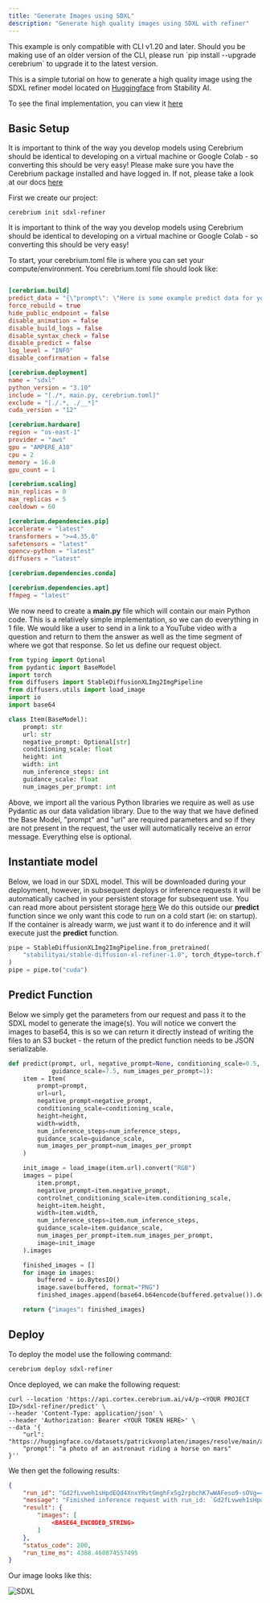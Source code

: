 ```yaml
---
title: "Generate Images using SDXL"
description: "Generate high quality images using SDXL with refiner"
---
```


<Note>
  This example is only compatible with CLI v1.20 and later. Should you be making
  use of an older version of the CLI, please run `pip install --upgrade
  cerebrium` to upgrade it to the latest version.
</Note>

This is a simple tutorial on how to generate a high quality image using the SDXL refiner model located on [Huggingface](https://huggingface.co/stabilityai/stable-diffusion-xl-refiner-1.0) from Stability AI.

To see the final implementation, you can view it [here](https://github.com/CerebriumAI/examples/tree/master/10-sdxl-refiner)

## Basic Setup

It is important to think of the way you develop models using Cerebrium should be identical to developing on a virtual machine or Google Colab - so converting this should be very easy!
Please make sure you have the Cerebrium package installed and have logged in. If not, please take a look at our docs [here](https://docs.cerebrium.ai/cerebrium/getting-started/installation)

First we create our project:

```
cerebrium init sdxl-refiner
```

It is important to think of the way you develop models using Cerebrium should be identical to developing on a virtual machine or Google Colab - so converting this should be very easy!

To start, your cerebrium.toml file is where you can set your compute/environment. You cerebrium.toml file should look like:

```toml

[cerebrium.build]
predict_data = "{\"prompt\": \"Here is some example predict data for your cerebrium.toml which will be used to test your predict function on build.\"}"
force_rebuild = true
hide_public_endpoint = false
disable_animation = false
disable_build_logs = false
disable_syntax_check = false
disable_predict = false
log_level = "INFO"
disable_confirmation = false

[cerebrium.deployment]
name = "sdxl"
python_version = "3.10"
include = "[./*, main.py, cerebrium.toml]"
exclude = "[./.*, ./__*]"
cuda_version = "12"

[cerebrium.hardware]
region = "us-east-1"
provider = "aws"
gpu = "AMPERE_A10"
cpu = 2
memory = 16.0
gpu_count = 1

[cerebrium.scaling]
min_replicas = 0
max_replicas = 5
cooldown = 60

[cerebrium.dependencies.pip]
accelerate = "latest"
transformers = ">=4.35.0"
safetensors = "latest"
opencv-python = "latest"
diffusers = "latest"

[cerebrium.dependencies.conda]

[cerebrium.dependencies.apt]
ffmpeg = "latest"

```

We now need to create a **main.py** file which will contain our main Python code. This is a relatively simple implementation, so we can do everything in 1 file. We would like a user to send in a link to a YouTube video with a question and return to them the answer as well as the time segment of where we got that response.
So let us define our request object.

```python
from typing import Optional
from pydantic import BaseModel
import torch
from diffusers import StableDiffusionXLImg2ImgPipeline
from diffusers.utils import load_image
import io
import base64

class Item(BaseModel):
    prompt: str
    url: str
    negative_prompt: Optional[str]
    conditioning_scale: float
    height: int
    width: int
    num_inference_steps: int
    guidance_scale: float
    num_images_per_prompt: int
```

Above, we import all the various Python libraries we require as well as use Pydantic as our data validation library. Due to the way that we have defined the Base Model, "prompt" and "url" are required parameters and so if they are not present in the request, the user will automatically receive an error message. Everything else is optional.

## Instantiate model

Below, we load in our SDXL model. This will be downloaded during your deployment, however, in subsequent deploys or inference requests it will be automatically cached in your persistent storage for subsequent use. You can read more about persistent storage [here]()
We do this outside our **predict** function since we only want this code to run on a cold start (ie: on startup). If the container is already warm, we just want it to do inference and it will execute just the **predict** function.

```python
pipe = StableDiffusionXLImg2ImgPipeline.from_pretrained(
    "stabilityai/stable-diffusion-xl-refiner-1.0", torch_dtype=torch.float16, variant="fp16", use_safetensors=True
)
pipe = pipe.to("cuda")
```

## Predict Function

Below we simply get the parameters from our request and pass it to the SDXL model to generate the image(s). You will notice we convert the images to base64, this is so we can return it directly instead of writing the files to an S3 bucket - the return of the predict function needs to be JSON serializable.

```python
def predict(prompt, url, negative_prompt=None, conditioning_scale=0.5, height=512, width=512, num_inference_steps=20,
            guidance_scale=7.5, num_images_per_prompt=1):
    item = Item(
        prompt=prompt,
        url=url,
        negative_prompt=negative_prompt,
        conditioning_scale=conditioning_scale,
        height=height,
        width=width,
        num_inference_steps=num_inference_steps,
        guidance_scale=guidance_scale,
        num_images_per_prompt=num_images_per_prompt
    )

    init_image = load_image(item.url).convert("RGB")
    images = pipe(
        item.prompt,
        negative_prompt=item.negative_prompt,
        controlnet_conditioning_scale=item.conditioning_scale,
        height=item.height,
        width=item.width,
        num_inference_steps=item.num_inference_steps,
        guidance_scale=item.guidance_scale,
        num_images_per_prompt=item.num_images_per_prompt,
        image=init_image
    ).images

    finished_images = []
    for image in images:
        buffered = io.BytesIO()
        image.save(buffered, format="PNG")
        finished_images.append(base64.b64encode(buffered.getvalue()).decode("utf-8"))

    return {"images": finished_images}

```

## Deploy

To deploy the model use the following command:

```bash
cerebrium deploy sdxl-refiner
```

Once deployed, we can make the following request:

```curl
curl --location 'https://api.cortex.cerebrium.ai/v4/p-<YOUR PROJECT ID>/sdxl-refiner/predict' \
--header 'Content-Type: application/json' \
--header 'Authorization: Bearer <YOUR TOKEN HERE>' \
--data '{
    "url": "https://huggingface.co/datasets/patrickvonplaten/images/resolve/main/aa_xl/000000009.png",
    "prompt": "a photo of an astronaut riding a horse on mars"
}''
```

We then get the following results:

```json
{
    "run_id": "Gd2fLvweh1sHpdEQd4XnxYRvtGmghFxSg2rpbchK7wWAFeso9-sOVg==",
    "message": "Finished inference request with run_id: `Gd2fLvweh1sHpdEQd4XnxYRvtGmghFxSg2rpbchK7wWAFeso9-sOVg==`",
    "result": {
        "images": [
            <BASE64_ENCODED_STRING>
        ]
    },
    "status_code": 200,
    "run_time_ms": 4388.460874557495
}
```

Our image looks like this:

![SDXL](/images/examples/sdxl-refiner.png)
